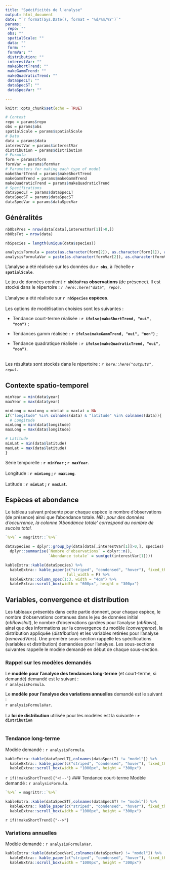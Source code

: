 ```yaml
---
title: "Spécificités de l'analyse"
output: html_document
date: "`r format(Sys.Date(), format = '%d/%m/%Y')`"
params: 
 repo: ""
 obs: ""
 spatialScale: ""
 data: ""
 form: ""
 formVar: ""
 distribution: ""
 interestVar: ""
 makeShortTrend: ""
 makeGammTrend: ""
 makeQuadraticTrend: ""
 dataSpecLT: ""
 dataSpecST: ""
 dataSpecVar: ""

---
```


```r
knitr::opts_chunk$set(echo = TRUE)
```

```r
# Context 
repo = params$repo
obs = params$obs
spatialScale = params$spatialScale
# Data
data = params$data
interestVar = params$interestVar
distribution = params$distribution
# Formula
form = params$form
formVar = params$formVar
# Parameters for making each type of model
makeShortTrend = params$makeShortTrend
makeGammTrend = params$makeGammTrend
makeQuadraticTrend = params$makeQuadraticTrend
# Specifications
dataSpecLT = params$dataSpecLT
dataSpecST = params$dataSpecST
dataSpecVar = params$dataSpecVar
```

## Généralités 

```r
nbObsPres = nrow(data[data[,interestVar[1]]>0,])
nbObsTot = nrow(data)
```

```r
nbSpecies = length(unique(data$species))

```

```r
analysisFormula = paste(as.character(form[2]), as.character(form[1]), as.character(form[3])) 
analysisFormulaVar = paste(as.character(formVar[2]), as.character(formVar[1]), as.character(formVar[3]))
```

L'analyse a été réalisée sur les données du **`r obs`**, à l'échelle **`r spatialScale`**.\

Le jeu de données contient **`r nbObsPres` observations** (de présence). Il est stocké dans le répertoire : *`r here::here("data", repo)`*.\
\
L'analyse a été réalisée sur **`r nbSpecies` espèces**.\
\
Les options de modélisation choisies sont les suivantes :\

- Tendance court-terme réalisée : **`r ifelse(makeShortTrend, "oui", "non")`** ;\

- Tendances gamm réalisée : **`r ifelse(makeGammTrend, "oui", "non")`** ;\

- Tendance quadratique réalisée : **`r ifelse(makeQuadraticTrend, "oui", "non")`**.

\
Les résultats sont stockés dans le répertoire : *`r here::here("outputs", repo)`*.

## Contexte spatio-temporel

```r
minYear = min(data$year)
maxYear = max(data$year)

```

```r

minLong = maxLong = minLat = maxLat = NA
if("longitude" %in% colnames(data) & "latitude" %in% colnames(data)){
  # Longitude
minLong = min(data$longitude)
maxLong = max(data$longitude)

# Latitude
minLat = min(data$latitude)
maxLat = max(data$latitude)
}


```

Série temporelle : **`r minYear` ; `r maxYear`**.\
\
Longitude : **`r minLong` ; `r maxLong`**.\
\
Latitude : **`r minLat` ; `r maxLat`**.

## Espèces et abondance

Le tableau suivant présente pour chaque espèce le nombre d'observations (de présence) ainsi que l'abondance totale. _NB : pour des données d'occurrence, la colonne 'Abondance totale' correspond au nombre de succès total._

```r
`%>%` = magrittr::`%>%`

dataSpecies = dplyr::group_by(data[data[,interestVar[1]]>0,], species) %>%
  dplyr::summarise(`Nombre d'observations` = dplyr::n(),
                   `Abondance totale` = sum(get(interestVar[1])))

kableExtra::kable(dataSpecies) %>%
  kableExtra:: kable_paper(c("striped", "condensed", "hover"), fixed_thead = T,
                           full_width = F) %>%
  kableExtra::column_spec(1:3, width = "4cm") %>%
  kableExtra::scroll_box(width = "600px", height = "300px")
```

## Variables, convergence et distribution

Les tableaux présentés dans cette partie donnent, pour chaque espèce, le nombre d'observations contenues dans le jeu de données initial (*nbRowsInit*), le nombre d'observations gardées pour l'analyse (*nbRows*), ainsi que des informations sur la convergence du modèle (*convergence*), la distribution appliquée (*distribution*) et les variables retirées pour l'analyse (*removedVars*). Une première sous-section rappelle les spécifications (variables et distribution) demandées pour l'analyse. Les sous-sections suivantes rappelle le modèle demandé en début de chaque sous-section.

### Rappel sur les modèles demandés

Le **modèle pour l'analyse des tendances long-terme** (et court-terme, si demandé) demandé est le suivant :\
`r analysisFormula`.\

Le **modèle pour l'analyse des variations annuelles** demandé est le suivant :\
`r analysisFormulaVar`.\
\
La **loi de distribution** utilisée pour les modèles est la suivante : **`r distribution`**\
\

### Tendance long-terme
Modèle demandé : `r analysisFormula`.

```r
kableExtra::kable(dataSpecLT[,colnames(dataSpecLT) != "model"]) %>%
  kableExtra:: kable_paper(c("striped", "condensed", "hover"), fixed_thead = T) %>%
  kableExtra::scroll_box(width = "1000px", height = "300px")
```

`r if(!makeShortTrend){"<!--"}`
### Tendance court-terme
Modèle demandé : `r analysisFormula`.

```r
`%>%` = magrittr::`%>%`

kableExtra::kable(dataSpecST[,colnames(dataSpecST) != "model"]) %>%
  kableExtra:: kable_paper(c("striped", "condensed", "hover"), fixed_thead = T) %>%
  kableExtra::scroll_box(width = "1000px", height = "300px")
```

`r if(!makeShortTrend){"-->"}`

### Variations annuelles
Modèle demandé : `r analysisFormulaVar`.

```r

kableExtra::kable(dataSpecVar[,colnames(dataSpecVar) != "model"]) %>%
  kableExtra:: kable_paper(c("striped", "condensed", "hover"), fixed_thead = T) %>%
  kableExtra::scroll_box(width = "1000px", height = "300px")
```